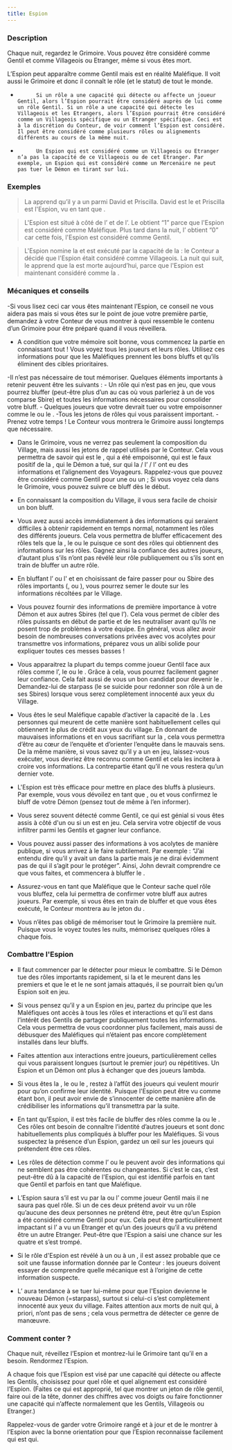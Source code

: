 ```yaml
---
title: Espion
---
```

 
 
<Role ESPION header />
 
### Description
 
Chaque nuit, regardez le Grimoire. Vous pouvez être considéré comme Gentil et comme Villageois ou Etranger, même si vous êtes mort.
 
L’Espion peut apparaître comme Gentil mais est en réalité Maléfique. Il voit aussi le Grimoire et donc il connaît le rôle (et le statut) de tout le monde.
 
-       	Si un rôle a une capacité qui détecte ou affecte un joueur Gentil, alors l’Espion pourrait être considéré auprès de lui comme un rôle Gentil. Si un rôle a une capacité qui détecte les Villageois et les Etrangers, alors l’Espion pourrait être considéré comme un Villageois spécifique ou un Etranger spécifique. Ceci est à la discrétion du Conteur, de voir comment l’Espion est considéré. Il peut être considéré comme plusieurs rôles ou alignements différents au cours de la même nuit.
 
-       	Un Espion qui est considéré comme un Villageois ou Etranger n’a pas la capacité de ce Villageois ou de cet Etranger. Par exemple, un Espion qui est considéré comme un Mercenaire ne peut pas tuer le Démon en tirant sur lui.
 
### Exemples 
 
> La <Role LAVANDIERE /> apprend qu’il y a un <Role GARDIEN /> parmi David et Priscilla. David est le <Role MOINE /> et Priscilla est l'Espion, vu en tant que <Role GARDIEN />.
 
> L'Espion est situé à côté de l’<Role IMP /> et de l’<Role EMPATHIQUE />. Le <Role CUISTOT /> obtient “1” parce que l'Espion est considéré comme Maléfique. Plus tard dans la nuit, l’<Role EMPATHIQUE /> obtient “0” car cette fois, l'Espion est considéré comme Gentil.
 
> L'Espion nomine la <Role PUCELLE /> et est exécuté par la capacité de la <Role PUCELLE /> : le Conteur a décidé que l'Espion était considéré comme Villageois. La nuit qui suit, le <Role CROQUE_MORT /> apprend que la <Role LAVANDIERE /> est morte aujourd’hui, parce que l'Espion est maintenant considéré comme la <Role LAVANDIERE />.
 
### Mécaniques et conseils
 
-Si vous lisez ceci car vous êtes maintenant l’Espion, ce conseil ne vous aidera pas mais si vous êtes sur le point de joue votre première partie, demandez à votre Conteur de vous montrer à quoi ressemble le contenu d’un Grimoire pour être préparé quand il vous réveillera.
 
- A condition que votre mémoire soit bonne, vous commencez la partie en connaissant tout ! Vous voyez tous les joueurs et leurs rôles. Utilisez ces informations pour que les Maléfiques prennent les bons bluffs et qu’ils éliminent des cibles prioritaires.
 
-Il n’est pas nécessaire de tout mémoriser. Quelques éléments importants à retenir peuvent être les suivants :
        	- Un rôle qui n’est pas en jeu, que vous pourrez bluffer (peut-être plus d’un au cas où vous parleriez à un de vos comparse Sbire) et toutes les informations nécessaires pour consolider votre bluff.
        	- Quelques joueurs que votre <Role IMP />  devrait tuer ou votre <Role EMPOISONNEUR />  empoisonner comme le <Role MERCENAIRE />  ou le <Role CROQUE_MORT />.
        	-Tous les jetons de rôles qui vous paraissent important.
        	-Prenez votre temps ! Le Conteur vous montrera le Grimoire aussi longtemps que nécessaire.
 
- Dans le Grimoire, vous ne verrez pas seulement la composition du Village, mais aussi les jetons de rappel utilisés par le Conteur. Cela vous permettra de savoir qui est le <Role SOULARD />, qui a été empoisonné, qui est le faux positif de la <Role VOYANTE />, qui le Démon a tué, sur qui la <Role LAVANDIERE /> / l’<Role ARCHIVISTE /> / l’<Role ENQUETEUR /> ont eu des informations et l’alignement des Voyageurs. Rappelez-vous que pouvez être considéré comme Gentil pour une <Role LAVANDIERE /> ou un <Role ARCHIVISTE /> ; Si vous voyez cela dans le Grimoire, vous pouvez suivre ce bluff dès le début.
 
- En connaissant la composition du Village, il vous sera facile de choisir un bon bluff.
 
- Vous avez aussi accès immédiatement à des informations qui seraient difficiles à obtenir rapidement en temps normal, notamment les rôles des différents joueurs. Cela vous permettra de bluffer efficacement des rôles tels que la <Role LAVANDIERE />, le <Role CROQUE_MORT /> ou le <Role GARDIEN /> puisque ce sont des rôles qui obtiennent des informations sur les rôles. Gagnez ainsi la confiance des autres joueurs, d’autant plus s’ils n’ont pas révélé leur rôle publiquement ou s’ils sont en train de bluffer un autre rôle.
 
- En bluffant l’<Role ARCHIVISTE /> ou l'<Role ENQUETEUR /> et en choisissant de faire passer pour <Role SOULARD /> ou Sbire des rôles importants (<Role EMPATHIQUE />, <Role GARDIEN /> ou <Role MAIRE />), vous pourrez semer le doute sur les informations récoltées par le Village.  
 
- Vous pouvez fournir des informations de première importance à votre Démon et aux autres Sbires (tel que l’<Role EMPOISONNEUR />). Cela vous permet de cibler des rôles puissants en début de partie et de les neutraliser avant qu’ils ne posent trop de problèmes à votre équipe. En général, vous allez avoir besoin de nombreuses conversations privées avec vos acolytes pour transmettre vos informations, préparez vous un alibi solide pour expliquer toutes ces messes basses !
 
- Vous apparaitrez la plupart du temps comme joueur Gentil face aux rôles comme l’<Role EMPATHIQUE />, le <Role CUISTOT /> ou le <Role CROQUE_MORT />. Grâce à cela, vous pourrez facilement gagner leur confiance. Cela fait aussi de vous un bon candidat pour devenir le <Role IMP />. Demandez-lui de starpass (le <Role IMP /> se suicide pour redonner son rôle à un de ses Sbires) lorsque vous serez complètement innocenté aux yeux du Village.
 
- Vous êtes le seul Maléfique capable d’activer la capacité de la <Role PUCELLE />. Les personnes qui meurent de cette manière sont habituellement celles qui obtiennent le plus de crédit aux yeux du village. En donnant de mauvaises informations et en vous sacrifiant sur la <Role PUCELLE />, cela vous permettra d’être au cœur de l’enquête et d’orienter l’enquête dans le mauvais sens. De la même manière, si vous savez qu’il y a un <Role CROQUE_MORT /> en jeu, laissez-vous exécuter, vous devriez être reconnu comme Gentil et cela les incitera à croire vos informations. La contrepartie étant qu’il ne vous restera qu’un dernier vote. 
 
- L'Espion est très efficace pour mettre en place des bluffs à plusieurs. Par exemple, vous vous dévoilez en tant que <Role LAVANDIERE />, <Role ARCHIVISTE /> ou <Role GARDIEN /> et vous confirmez le bluff de votre Démon (pensez tout de même à l’en informer).
 
- Vous serez souvent détecté comme Gentil, ce qui est génial si vous êtes assis à côté d'un <Role EMPATHIQUE /> ou si un <Role CUISTOT /> est en jeu. Cela servira votre objectif de vous infiltrer parmi les Gentils et gagner leur confiance. 
 
- Vous pouvez aussi passer des informations à vos acolytes de manière publique, si vous arrivez à le faire subtilement. Par exemple : “J’ai entendu dire qu’il y avait un <Role MERCENAIRE /> dans la partie mais je ne dirai évidemment pas de qui il s’agit pour le protéger”. Ainsi, John devrait comprendre ce que vous faites, et commencera à bluffer le <Role MERCENAIRE />.
 
- Assurez-vous en tant que Maléfique que le Conteur sache quel rôle vous bluffez, cela lui permettra de confirmer votre bluff aux autres joueurs. Par exemple, si vous êtes en train de bluffer <Role MAJORDOME /> et que vous êtes exécuté, le Conteur montrera au <Role CROQUE_MORT /> le jeton du <Role MAJORDOME />.
 
- Vous n’êtes pas obligé de mémoriser tout le Grimoire la première nuit. Puisque vous le voyez toutes les nuits, mémorisez quelques rôles à chaque fois.
 
### Combattre l'Espion
 
- Il faut commencer par le détecter pour mieux le combattre. Si le Démon tue des rôles importants rapidement, si la <Role VOYANTE /> et le <Role CROQUE_MORT /> meurent dans les premiers et que le <Role GARDIEN /> et le <Role SOLDAT /> ne sont jamais attaqués, il se pourrait bien qu’un Espion soit en jeu.
 
- Si vous pensez qu’il y a un Espion en jeu, partez du principe que les Maléfiques ont accès à tous les rôles et interactions et qu’il est dans l’intérêt des Gentils de partager publiquement toutes les informations. Cela vous permettra de vous coordonner plus facilement, mais aussi de débusquer des Maléfiques qui n’étaient pas encore complètement installés dans leur bluffs.
 
- Faites attention aux interactions entre joueurs, particulièrement celles qui vous paraissent longues (surtout le premier jour) ou répétitives. Un Espion et un Démon ont plus à échanger que des joueurs lambda.
 
- Si vous êtes la <Role PUCELLE />, le <Role CROQUE_MORT /> ou le <Role GARDIEN />, restez à l’affût des joueurs qui veulent mourir pour qu’on confirme leur identité. Puisque l'Espion peut être vu comme étant bon, il peut avoir envie de s’innocenter de cette manière afin de crédibiliser les informations qu’il transmettra par la suite.
 
- En tant qu'Espion, il est très facile de bluffer des rôles comme la <Role LAVANDIERE /> ou le <Role GARDIEN />. Ces rôles ont besoin de connaître l’identité d’autres joueurs et sont donc habituellements plus compliqués à bluffer pour les Maléfiques. Si vous suspectez la présence d’un Espion, gardez un œil sur les joueurs qui prétendent être ces rôles.
 
- Les rôles de détection comme l’<Role EMPATHIQUE /> ou le <Role CUISTOT /> peuvent avoir des informations qui ne semblent pas être cohérentes ou changeantes. Si c’est le cas, c’est peut-être dû à la capacité de l'Espion, qui est identifié parfois en tant que Gentil et parfois en tant que Maléfique.
 
- L’Espion saura s’il est vu par la <Role LAVANDIERE />  ou l’<Role ARCHIVISTE/>  comme joueur Gentil mais il ne saura pas quel rôle. Si un de ces deux prétend avoir vu un rôle qu’aucune des deux personnes ne prétend être, peut être qu’un Espion a été considéré comme Gentil pour eux. Cela peut être particulièrement impactant si l’<Role ARCHIVISTE /> a vu un Etranger et qu’un des joueurs qu’il a vu prétend être un autre Etranger. Peut-être que l’Espion a saisi une chance sur les quatre et s’est trompé.
 
- Si le rôle d'Espion est révélé à un <Role CROQUE_MORT /> ou à un <Role GARDIEN />, il est assez probable que ce soit une fausse information donnée par le Conteur : les joueurs doivent essayer de comprendre quelle mécanique est à l’origine de cette information suspecte.
 
- L’<Role IMP /> aura tendance à se tuer lui-même pour que l'Espion devienne le nouveau Démon (=starpass), surtout si celui-ci s’est complètement innocenté aux yeux du village. Faites attention aux morts de nuit qui, à priori, n’ont pas de sens ; cela vous permettra de détecter ce genre de manœuvre.
 
### Comment conter ?
 
Chaque nuit, réveillez l’Espion et montrez-lui le Grimoire tant qu’il en a besoin. Rendormez l’Espion.
 
A chaque fois que l’Espion est visé par une capacité qui détecte ou affecte les Gentils, choisissez pour quel rôle et quel alignement est considéré l’Espion. (Faites ce qui est approprié, tel que montrer un jeton de rôle gentil, faire oui de la tête, donner des chiffres avec vos doigts ou faire fonctionner une capacité qui n’affecte normalement que les Gentils, Villageois ou Etranger.)
 
Rappelez-vous de garder votre Grimoire rangé et à jour et de le montrer à l’Espion avec la bonne orientation pour que l’Espion reconnaisse facilement qui est qui.
 